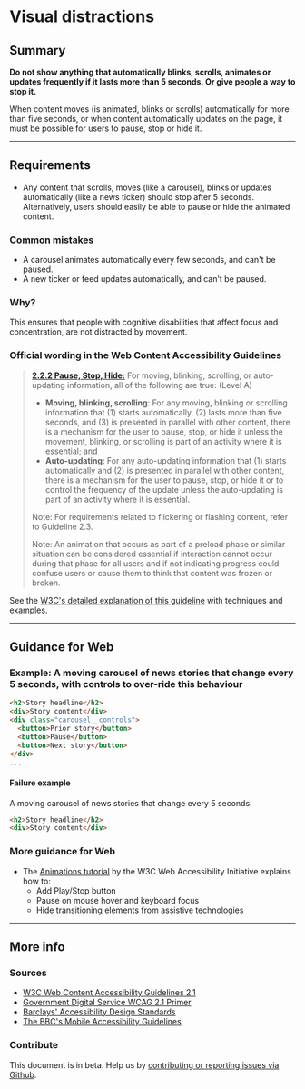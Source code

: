 
# Visual distractions

## Summary

**Do not show anything that automatically blinks, scrolls, animates or updates frequently if it lasts more than 5 seconds. Or give people a way to stop it.**

When content moves (is animated, blinks or scrolls) automatically for more than five seconds, or when content automatically updates on the page, it must be possible for users to pause, stop or hide it.

---

## Requirements

* Any content that scrolls, moves (like a carousel), blinks or updates automatically (like a news ticker) should stop after 5 seconds. Alternatively, users should easily be able to pause or hide the animated content.

### Common mistakes

* A carousel animates automatically every few seconds, and can't be paused.
* A new ticker or feed updates automatically, and can't be paused.

### Why?

This ensures that people with cognitive disabilities that affect focus and concentration, are not distracted by movement.

### Official wording in the Web Content Accessibility Guidelines

> [**2.2.2 Pause, Stop, Hide:**](https://www.w3.org/TR/UNDERSTANDING-WCAG20/time-limits-pause.html) For moving, blinking, scrolling, or auto-updating information, all of the following are true: (Level A)
>
> * **Moving, blinking, scrolling**: For any moving, blinking or scrolling information that (1) starts automatically, (2) lasts more than five seconds, and (3) is presented in parallel with other content, there is a mechanism for the user to pause, stop, or hide it unless the movement, blinking, or scrolling is part of an activity where it is essential; and
> * **Auto-updating**: For any auto-updating information that (1) starts automatically and (2) is presented in parallel with other content, there is a mechanism for the user to pause, stop, or hide it or to control the frequency of the update unless the auto-updating is part of an activity where it is essential.
>
> Note: For requirements related to flickering or flashing content, refer to Guideline 2.3.
>
> Note: An animation that occurs as part of a preload phase or similar situation can be considered essential if interaction cannot occur during that phase for all users and if not indicating progress could confuse users or cause them to think that content was frozen or broken.

See the [W3C's detailed explanation of this guideline](https://www.w3.org/TR/UNDERSTANDING-WCAG20/time-limits-pause.html) with techniques and examples.

---

## Guidance for Web

### Example: A moving carousel of news stories that change every 5 seconds, with controls to over-ride this behaviour

```html
<h2>Story headline</h2>
<div>Story content</div>
<div class="carousel__controls">
  <button>Prior story</button>
  <button>Pause</button>
  <button>Next story</button>
</div>
...
```

#### Failure example

A moving carousel of news stories that change every 5 seconds:

```html
<h2>Story headline</h2>
<div>Story content</div>
```

### More guidance for Web

* The [Animations tutorial](https://www.w3.org/WAI/tutorials/carousels/animations/) by the W3C Web Accessibility Initiative explains how to:
  * Add Play/Stop button
  * Pause on mouse hover and keyboard focus
  * Hide transitioning elements from assistive technologies

---

## More info

### Sources

* [W3C Web Content Accessibility Guidelines 2.1](https://www.w3.org/TR/WCAG21/)
* [Government Digital Service WCAG 2.1 Primer](https://alphagov.github.io/wcag-primer/)
* [Barclays' Accessibility Design Standards](https://home.barclays/who-we-are/our-suppliers/our-requirements-of-external-suppliers/)
* [The BBC's Mobile Accessibility Guidelines](https://www.bbc.co.uk/guidelines/futuremedia/accessibility/mobile/summary)

### Contribute

This document is in beta. Help us by [contributing or reporting issues via Github](https://github.com/web-accessibility-io/web-accessibility.io).

